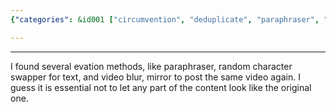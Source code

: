 ```yaml
---
{"categories": &id001 ["circumvention", "deduplicate", "paraphraser", "social media", "伪原创"], "category": "strategies for defeating deduplicate algorithms", "date": "2022-04-09 19:39:01", "description": "This article explores various tactics to bypass deduplicate algorithms, including employing paraphrasing techniques or video manipulation methods to maintain consistency and effectiveness in the content.", "tags": *id001, "title": "Minor changes will defeat deduplicate algorithm while maintain overall fluency"}

---
```


------
I found several evation methods, like paraphraser, random character swapper for text, and video blur, mirror to post the same video again. I guess it is essential not to let any part of the content look like the original one.
